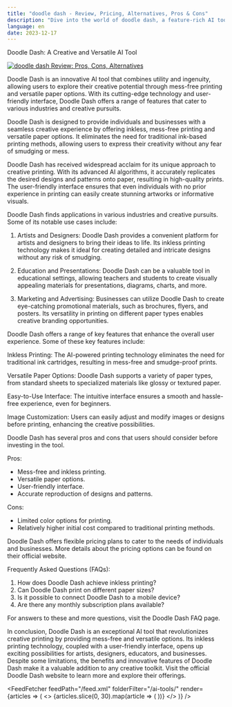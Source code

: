 ```yaml
---
title: "doodle dash - Review, Pricing, Alternatives, Pros & Cons"
description: "Dive into the world of doodle dash, a feature-rich AI tool. Learn about its features, pricing, and how it's making an impact. Don't miss out!"
language: en
date: 2023-12-17
---
```

        
Doodle Dash: A Creative and Versatile AI Tool


<BlogHeader />


[![doodle dash Review: Pros, Cons, Alternatives](/ai-tools/doodle-dash.png)](https://doodle-dash.com/)



Doodle Dash is an innovative AI tool that combines utility and ingenuity, allowing users to explore their creative potential through mess-free printing and versatile paper options. With its cutting-edge technology and user-friendly interface, Doodle Dash offers a range of features that cater to various industries and creative pursuits.

Doodle Dash is designed to provide individuals and businesses with a seamless creative experience by offering inkless, mess-free printing and versatile paper options. It eliminates the need for traditional ink-based printing methods, allowing users to express their creativity without any fear of smudging or mess.

Doodle Dash has received widespread acclaim for its unique approach to creative printing. With its advanced AI algorithms, it accurately replicates the desired designs and patterns onto paper, resulting in high-quality prints. The user-friendly interface ensures that even individuals with no prior experience in printing can easily create stunning artworks or informative visuals.

Doodle Dash finds applications in various industries and creative pursuits. Some of its notable use cases include:

1. Artists and Designers: Doodle Dash provides a convenient platform for artists and designers to bring their ideas to life. Its inkless printing technology makes it ideal for creating detailed and intricate designs without any risk of smudging.

2. Education and Presentations: Doodle Dash can be a valuable tool in educational settings, allowing teachers and students to create visually appealing materials for presentations, diagrams, charts, and more.

3. Marketing and Advertising: Businesses can utilize Doodle Dash to create eye-catching promotional materials, such as brochures, flyers, and posters. Its versatility in printing on different paper types enables creative branding opportunities.

Doodle Dash offers a range of key features that enhance the overall user experience. Some of these key features include:

Inkless Printing: The AI-powered printing technology eliminates the need for traditional ink cartridges, resulting in mess-free and smudge-proof prints.

Versatile Paper Options: Doodle Dash supports a variety of paper types, from standard sheets to specialized materials like glossy or textured paper.

Easy-to-Use Interface: The intuitive interface ensures a smooth and hassle-free experience, even for beginners.

Image Customization: Users can easily adjust and modify images or designs before printing, enhancing the creative possibilities.

Doodle Dash has several pros and cons that users should consider before investing in the tool.

Pros:

- Mess-free and inkless printing.
- Versatile paper options.
- User-friendly interface.
- Accurate reproduction of designs and patterns.

Cons:

- Limited color options for printing.
- Relatively higher initial cost compared to traditional printing methods.

Doodle Dash offers flexible pricing plans to cater to the needs of individuals and businesses. More details about the pricing options can be found on their official website.

Frequently Asked Questions (FAQs):

1. How does Doodle Dash achieve inkless printing?
2. Can Doodle Dash print on different paper sizes?
3. Is it possible to connect Doodle Dash to a mobile device?
4. Are there any monthly subscription plans available?

For answers to these and more questions, visit the Doodle Dash FAQ page.

In conclusion, Doodle Dash is an exceptional AI tool that revolutionizes creative printing by providing mess-free and versatile options. Its inkless printing technology, coupled with a user-friendly interface, opens up exciting possibilities for artists, designers, educators, and businesses. Despite some limitations, the benefits and innovative features of Doodle Dash make it a valuable addition to any creative toolkit. Visit the official Doodle Dash website to learn more and explore their offerings.


<AdComponent />


<FeedFetcher feedPath="/feed.xml" folderFilter="/ai-tools/" render={articles => (
    <>
        <Cards>
            {articles.slice(0, 30).map(article => (
                <Card key={article.link} title={article.title} href={article.link} />
            ))}
        </Cards>
    </>
)} />


